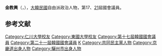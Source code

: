 {{BLP unsourced|time=2020-10-08T08:02:05+00:00}}
{{Infobox politician
| name = 金教興<br>{{lang|ko|김교흥}}
| image = 
| caption = 
| birth_date = {{Birth date and age|1960|8|30}}
| birth_place = {{KOR}}[[京畿道|京畿道]]驪州郡（今[[驪州市|驪州市]]）
| residence = {{KOR}}[[仁川|仁川]][[西區_(仁川)|西區]]
| nationality = {{ROK}}
| party = {{MPK}}
| other_names = 
| alma_mater = [[仁川大學|仁川大學]]、[[東國大學|東國大學]]
| office = {{flagicon|South Korea}} 第17、21屆[[韓國國會|韓國國會]]議員
| term_start = 2020年5月30日
| term_end = 
| constituency = [[仁川|仁川]][[西區_(仁川)|西區]]甲
| predecessor = {{tsl|ko|이학재 (정치인)|李鶴宰}}
| successor = 
| term_start1 = 2004年5月30日
| term_end1 = 2008年5月29日
| constituency1 = [[仁川|仁川]][[西區_(仁川)|西區]]、[[江華郡|江華郡]]甲
| predecessor1 = {{tsl|ko|조한천|趙漢天}}
| successor1 = {{tsl|ko|이학재 (정치인)|李鶴宰}}
}}

'''金教興'''（{{kor|김교흥|金敎興|Kim Kyo-heung}}，{{bd|1960年|8月30日}}），[[大韓民國|大韓民國]]自由派政治人物，第17、[[第21屆大韓民國國會議員名單|21]]屆國會議員。

== 参考文献 ==
<references />

{{DEFAULTSORT:Kim Kyo-heung}}
[[Category:仁川大學校友|Category:仁川大學校友]]
[[Category:東國大學校友|Category:東國大學校友]]
[[Category:第十七屆韓國國會議員|Category:第十七屆韓國國會議員]]
[[Category:第二十一屆韓國國會議員|Category:第二十一屆韓國國會議員]]
[[Category:金姓|K]]
[[Category:共同民主黨人物|Category:共同民主黨人物]]
[[Category:京畿道出身人物|Category:京畿道出身人物]]
[[Category:驪州市出身人物|Category:驪州市出身人物]]
